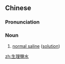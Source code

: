 {{also|生理盐水}}
==Chinese==
{{zh-forms|s=生理盐水|type=22}}
{{wikipedia|lang=zh}}

===Pronunciation===
{{zh-pron
|m=shēnglǐ yánshuǐ
|c=sang1 lei5 jim4 seoi2
|cat=n
}}

===Noun===
{{zh-noun}}

# {{lb|zh|medicine}} [[normal saline]] ([[saline solution|solution]])

[[zh:生理鹽水]]